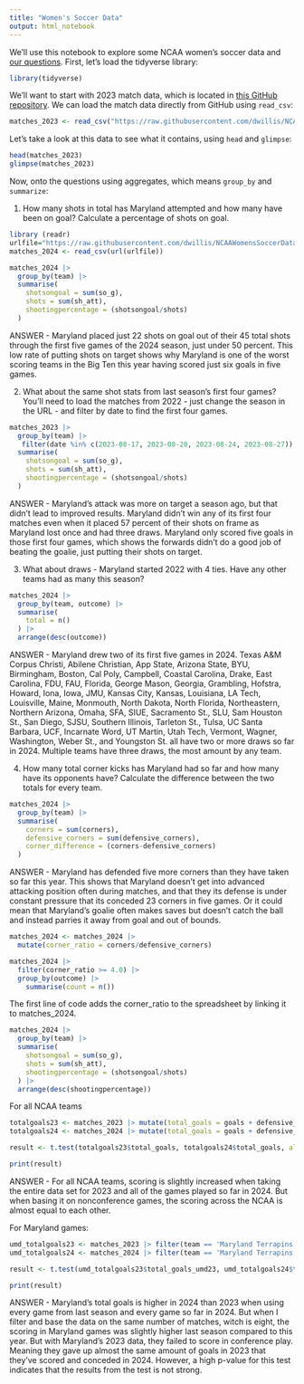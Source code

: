 ```yaml
---
title: "Women's Soccer Data"
output: html_notebook
---
```


We'll use this notebook to explore some NCAA women's soccer data and [our questions](https://docs.google.com/spreadsheets/d/1kTSrnl1URmcexIWLDMWqDnp3q-c2OS45uifnhjp10n4/edit#gid=0). First, let's load the tidyverse library:

```r
library(tidyverse)
```

We'll want to start with 2023 match data, which is located in [this GitHub repository](https://github.com/dwillis/NCAAWomensSoccerData). We can load the match data directly from GitHub using `read_csv`:


```r
matches_2023 <- read_csv("https://raw.githubusercontent.com/dwillis/NCAAWomensSoccerData/main/data/ncaa_womens_soccer_matchstats_2023.csv")
```

Let's take a look at this data to see what it contains, using `head` and `glimpse`:

```r
head(matches_2023)
glimpse(matches_2023)
```

Now, onto the questions using aggregates, which means `group_by` and `summarize`:

1. How many shots in total has Maryland attempted and how many have been on goal? Calculate a percentage of shots on goal.

```r
library (readr)
urlfile="https://raw.githubusercontent.com/dwillis/NCAAWomensSoccerData/main/data/ncaa_womens_soccer_matchstats_2024.csv"
matches_2024 <- read_csv(url(urlfile))

matches_2024 |>
  group_by(team) |>
  summarise(
    shotsongoal = sum(so_g),
    shots = sum(sh_att),
    shootingpercentage = (shotsongoal/shots)
  )
```
ANSWER - Maryland placed just 22 shots on goal out of their 45 total shots through the first five games of the 2024 season, just under 50 percent. This low rate of putting shots on target shows why Maryland is one of the worst scoring teams in the Big Ten this year having scored just six goals in five games.

2. What about the same shot stats from last season's first four games? You'll need to load the matches from 2022 - just change the season in the URL - and filter by date to find the first four games.

```r
matches_2023 |>
  group_by(team) |>
   filter(date %in% c(2023-08-17, 2023-08-20, 2023-08-24, 2023-08-27)) |>
  summarise(
    shotsongoal = sum(so_g),
    shots = sum(sh_att),
    shootingpercentage = (shotsongoal/shots)
  )

```
ANSWER - Maryland's attack was more on target a season ago, but that didn't lead to improved results. Maryland didn't win any of its first four matches even when it placed 57 percent of their shots on frame as Maryland lost once and had three draws. Maryland only scored five goals in those first four games, which shows the forwards didn't do a good job of beating the goalie, just putting their shots on target.

3. What about draws - Maryland started 2022 with 4 ties. Have any other teams had as many this season?

```r
matches_2024 |>
  group_by(team, outcome) |>
  summarise(
    total = n()
  ) |>
  arrange(desc(outcome))
```
ANSWER - Maryland drew two of its first five games in 2024. Texas A&M Corpus Christi, Abilene Christian, App State, Arizona State, BYU, Birmingham, Boston, Cal Poly, Campbell, Coastal Carolina, Drake, East Carolina, FDU, FAU, Florida, George Mason, Georgia, Grambling, Hofstra, Howard, Iona, Iowa, JMU, Kansas City, Kansas, Louisiana, LA Tech, Louisville, Maine, Monmouth, North Dakota, North Florida, Northeastern, Northern Arizona, Omaha, SFA, SIUE, Sacramento St., SLU, Sam Houston St., San Diego, SJSU, Southern Illinois, Tarleton St., Tulsa, UC Santa Barbara, UCF, Incarnate Word, UT Martin, Utah Tech, Vermont, Wagner, Washington, Weber St., and Youngston St. all have two or more draws so far in 2024. Multiple teams have three draws, the most amount by any team.

4. How many total corner kicks has Maryland had so far and how many have its opponents have? Calculate the difference between the two totals for every team.

```r
matches_2024 |>
  group_by(team) |>
  summarise(
    corners = sum(corners),
    defensive_corners = sum(defensive_corners),
    corner_difference = (corners-defensive_corners)
  )
```
ANSWER - Maryland has defended five more corners than they have taken so far this year. This shows that Maryland doesn't get into advanced attacking position often during matches, and that they its defense is under constant pressure that its conceded 23 corners in five games. Or it could mean that Maryland's goalie often makes saves but doesn't catch the ball and instead parries it away from goal and out of bounds.

```r
matches_2024 <- matches_2024 |>
  mutate(corner_ratio = corners/defensive_corners)

matches_2024 |>
  filter(corner_ratio >= 4.0) |>
  group_by(outcome) |>
    summarise(count = n())
```
The first line of code adds the corner_ratio to the spreadsheet by linking it to matches_2024.



```r
matches_2024 |>
  group_by(team) |>
  summarise(
    shotsongoal = sum(so_g),
    shots = sum(sh_att),
    shootingpercentage = (shotsongoal/shots)
  ) |>
  arrange(desc(shootingpercentage))
```







For all NCAA teams
```r
totalgoals23 <- matches_2023 |> mutate(total_goals = goals + defensive_goals) |> filter(date <= '2023-09-15')
totalgoals24 <- matches_2024 |> mutate(total_goals = goals + defensive_goals)

result <- t.test(totalgoals23$total_goals, totalgoals24$total_goals, alternative="two.sided", var.equal = TRUE)

print(result)

```
ANSWER - For all NCAA teams, scoring is slightly increased when taking the entire data set for 2023 and all of the games played so far in 2024. But when basing it on nonconference games, the scoring across the NCAA is almost equal to each other. 



For Maryland games:

```r
umd_totalgoals23 <- matches_2023 |> filter(team == 'Maryland Terrapins, Terps') |> mutate(total_goals_umd23 = goals + defensive_goals) |> filter(date > '2023-09-10')
umd_totalgoals24 <- matches_2024 |> filter(team == 'Maryland Terrapins, Terps') |> mutate(total_goals_umd24 = goals + defensive_goals)

result <- t.test(umd_totalgoals23$total_goals_umd23, umd_totalgoals24$total_goals_umd24, alternative="two.sided", var.equal = TRUE)

print(result)
```

ANSWER - Maryland's total goals is higher in 2024 than 2023 when using every game from last season and every game so far in 2024. But when I filter and base the data on the same number of matches, witch is eight, the scoring in Maryland games was slightly higher last season compared to this year. But with Maryland's 2023 data, they failed to score in conference play. Meaning they gave up almost the same amount of goals in 2023 that they've scored and conceded in 2024. However, a high p-value for this test indicates that the results from the test is not strong.

